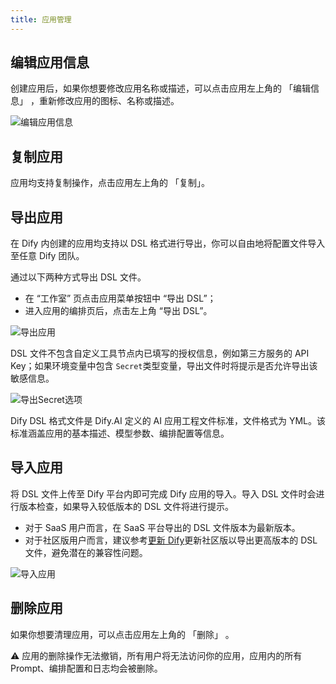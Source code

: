 ```yaml
---
title: 应用管理
---
```


## 编辑应用信息

创建应用后，如果你想要修改应用名称或描述，可以点击应用左上角的 「编辑信息」 ，重新修改应用的图标、名称或描述。

![编辑应用信息](https://assets-docs.dify.ai/dify-enterprise-mintlify/zh_CN/guides/management/ec718ad1050311b01a3f342ef1f45ae9.png)

## 复制应用

应用均支持复制操作，点击应用左上角的 「复制」。

## 导出应用

在 Dify 内创建的应用均支持以 DSL 格式进行导出，你可以自由地将配置文件导入至任意 Dify 团队。

通过以下两种方式导出 DSL 文件。

* 在 “工作室” 页点击应用菜单按钮中 “导出 DSL”；
* 进入应用的编排页后，点击左上角 “导出 DSL”。

![导出应用](https://assets-docs.dify.ai/dify-enterprise-mintlify/zh_CN/guides/management/544c18d770e230db93d6756bba98d8a7.png)

DSL 文件不包含自定义工具节点内已填写的授权信息，例如第三方服务的 API Key；如果环境变量中包含 `Secret`类型变量，导出文件时将提示是否允许导出该敏感信息。

![导出Secret选项](https://assets-docs.dify.ai/dify-enterprise-mintlify/zh_CN/guides/management/25ce002ef7f0392fc6b3b6975ae137ec.png)

<Callout>
Dify DSL 格式文件是 Dify.AI 定义的 AI 应用工程文件标准，文件格式为 YML。该标准涵盖应用的基本描述、模型参数、编排配置等信息。
</Callout>

## 导入应用

将 DSL 文件上传至 Dify 平台内即可完成 Dify 应用的导入。导入 DSL 文件时会进行版本检查，如果导入较低版本的 DSL 文件将进行提示。

- 对于 SaaS 用户而言，在 SaaS 平台导出的 DSL 文件版本为最新版本。
- 对于社区版用户而言，建议参考[更新 Dify](/zh-hans/getting-started/install-self-hosted/docker-compose#更新-dify)更新社区版以导出更高版本的 DSL 文件，避免潜在的兼容性问题。

![导入应用](https://assets-docs.dify.ai/2024/11/487d2c1cc8b86666feb35ea8a346c053.png)


## 删除应用

如果你想要清理应用，可以点击应用左上角的 「删除」 。

<Callout>
⚠️ 应用的删除操作无法撤销，所有用户将无法访问你的应用，应用内的所有 Prompt、编排配置和日志均会被删除。
</Callout>
